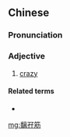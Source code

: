 ==Chinese==
{{zh-forms|alt=痴孖筋/癡孖筋}}

===Pronunciation===
{{zh-pron
|c=ci1 maa1 gan1
|cat=a
}}

===Adjective===
{{zh-adj}}

# {{lb|zh|Cantonese}} [[crazy]]

====Related terms====
* {{zh-l|黐線}}

[[mg:黐孖筋]]